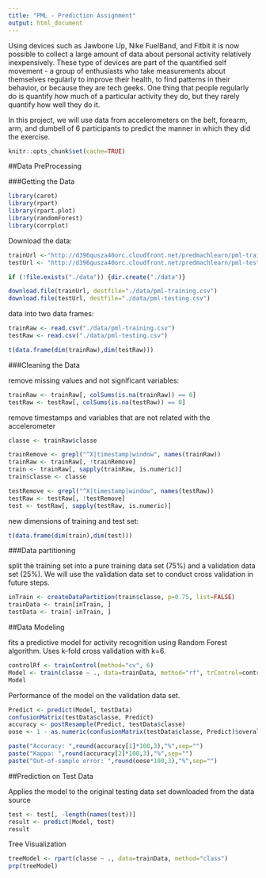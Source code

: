 ```yaml
---
title: "PML - Prediction Assignment"
output: html_document
---
```


Using devices such as Jawbone Up, Nike FuelBand, and Fitbit it is now possible to collect a large amount of data about personal activity relatively inexpensively. These type of devices are part of the quantified self movement - a group of enthusiasts who take measurements about themselves regularly to improve their health, to find patterns in their behavior, or because they are tech geeks. One thing that people regularly do is quantify how much of a particular activity they do, but they rarely quantify how well they do it.

In this project, we will use data from accelerometers on the belt, forearm, arm, and dumbell of 6 participants to predict the manner in which they did the exercise.

```r
knitr::opts_chunk$set(cache=TRUE)
```
##Data PreProcessing

###Getting the Data

```r
library(caret)
library(rpart)
library(rpart.plot)
library(randomForest)
library(corrplot)
```

Download the data:
```r
trainUrl <-"http://d396qusza40orc.cloudfront.net/predmachlearn/pml-training.csv"
testUrl <- "http://d396qusza40orc.cloudfront.net/predmachlearn/pml-testing.csv"

if (!file.exists("./data")) {dir.create("./data")}

download.file(trainUrl, destfile="./data/pml-training.csv")
download.file(testUrl, destfile="./data/pml-testing.csv")

```

data into two data frames:
```r
trainRaw <- read.csv("./data/pml-training.csv")
testRaw <- read.csv("./data/pml-testing.csv")

t(data.frame(dim(trainRaw),dim(testRaw)))

```

###Cleaning the Data

remove missing values and not significant variables:
```r
trainRaw <- trainRaw[, colSums(is.na(trainRaw)) == 0] 
testRaw <- testRaw[, colSums(is.na(testRaw)) == 0] 
```

remove timestamps and variables that are not related with the accelerometer
```r
classe <- trainRaw$classe

trainRemove <- grepl("^X|timestamp|window", names(trainRaw))
trainRaw <- trainRaw[, !trainRemove]
train <- trainRaw[, sapply(trainRaw, is.numeric)]
train$classe <- classe

testRemove <- grepl("^X|timestamp|window", names(testRaw))
testRaw <- testRaw[, !testRemove]
test <- testRaw[, sapply(testRaw, is.numeric)]
```

new dimensions of training and test set:
```r
t(data.frame(dim(train),dim(test)))
```

###Data partitioning

split the training set into a pure training data set (75%) and a validation data set (25%). We will use the validation data set to conduct cross validation in future steps.
```r
inTrain <- createDataPartition(train$classe, p=0.75, list=FALSE)
trainData <- train[inTrain, ]
testData <- train[-inTrain, ]
```

##Data Modeling

fits a predictive model for activity recognition using Random Forest algorithm. Uses k-fold cross validation with k=6.
```r
controlRf <- trainControl(method="cv", 6)
Model <- train(classe ~ ., data=trainData, method="rf", trControl=controlRf, ntree=250)
Model
```

Performance of the model on the validation data set.
```r
Predict <- predict(Model, testData)
confusionMatrix(testData$classe, Predict)
accuracy <- postResample(Predict, testData$classe)
oose <- 1 - as.numeric(confusionMatrix(testData$classe, Predict)$overall[1])

paste("Accuracy: ",round(accuracy[1]*100,3),"%",sep="")
paste("Kappa: ",round(accuracy[2]*100,3),"%",sep="")
paste("Out-of-sample error: ",round(oose*100,3),"%",sep="")
```

##Prediction on Test Data

Applies the model to the original testing data set downloaded from the data source
```r
test <- test[, -length(names(test))]
result <- predict(Model, test)
result
```
Tree Visualization

```r
treeModel <- rpart(classe ~ ., data=trainData, method="class")
prp(treeModel)
```

